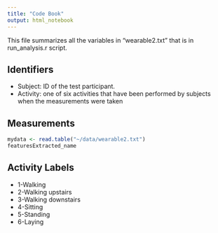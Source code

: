 ```yaml
---
title: "Code Book"
output: html_notebook
---
```


This file summarizes all the variables in "wearable2.txt" that is in  run_analysis.r script.

## Identifiers

* Subject: ID of the test participant.
* Activity: one of six activities that have been performed by subjects when the measurements were taken

## Measurements

```r
mydata <- read.table("~/data/wearable2.txt")
featuresExtracted_name
```

## Activity Labels
* 1-Walking
* 2-Walking upstairs
* 3-Walking downstairs
* 4-Sitting
* 5-Standing
* 6-Laying

